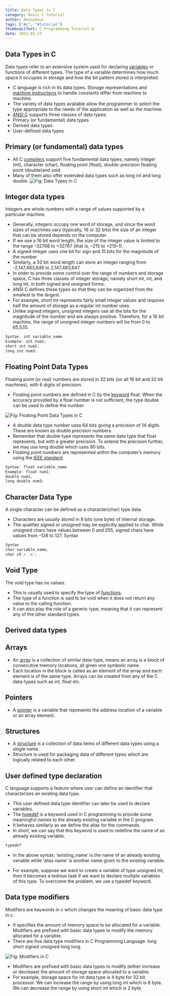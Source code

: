 ```yaml
---
title: Data Types in C
category: Basic C Tutorial
author: Anonymous
tags: ["#c", "#tutorial"]
thumbnailText: C Programming Tutorial-9
date: 2021-03-23
---
```


## Data Types in C
Data types refer to an extensive system used for declaring [variables](https://funycode.com/variable-in-c/) or functions of different types. The type of a variable determines how much space it
occupies in storage and how the bit pattern stored is interpreted.
- C language is rich in its data types. Storage representations and [machine instructions](https://en.wikipedia.org/wiki/Machine_code) to handle constants differ from machine to machine.
- The variety of data types available allow the programmer to select the type appropriate to the needs of the application as well as the machine.
- [ANSI C](https://en.wikipedia.org/wiki/ANSI_C) supports three classes of data types:
- Primary (or fundamental) data types
- Derived data types
- User-defined data types
## Primary (or fundamental) data types
- All C [compilers](https://whatis.techtarget.com/definition/compiler#:~:text=A%20compiler%20is%20a%20special,a%20time%20using%20an%20editor.) support five fundamental data types, namely integer (int), character (char), floating point (float), double-precision floating point (double)and void.
- Many of them also offer extended data types such as long int and long double.
![ Fig: Data Types in C](../../assets/cPic/dt-1.png)

## Integer data types
Integers are whole numbers with a range of values supported by a particular machine.
- Generally, integers occupy one word of storage, and since the word sizes of machines vary (typically, 16 or 32 bits) the size of an integer that can be stored
depends on the computer.
- If we use a 16 bit word length, the size of the integer value is limited to the range –32768 to +32767 (that is, –215 to +215–1).
- A signed integer uses one bit for sign and 15 bits for the magnitude of the number.
- Similarly, a 32 bit word length can store an integer ranging from -2,147,483,648 to 2,147,483,647.
- In order to provide some control over the range of numbers and storage space, C has three classes of integer storage, namely short int, int, and long int,
in both signed and unsigned forms.
- ANSI C defines these types so that they can be organized from the smallest to the largest.
- For example, short int represents fairly small integer values and requires half the amount of storage as a regular int number uses.
- Unlike signed integers, unsigned integers use all the bits for the magnitude of the number and are always positive. Therefore, for a 16 bit machine,
the range of unsigned integer numbers will be from 0 to 65,535.
```js
Syntax: int variable_name
Example: int num1;
short int num2;
long int num3;
```
## Floating Point Data Types
Floating point (or real) numbers are stored in 32 bits (on all 16 bit and 32 bit machines), with 6 digits of precision.
- Floating point numbers are defined in C by the [keyword](https://funycode.com/token-in-c/) float. When the accuracy provided by a float number is not sufficient,
the type double can be used to define the number.

![ Fig: Floating Point Data Types in C](../../assets/cPic/dt-2.png)

- A double data type number uses 64 bits giving a precision of 14 digits. These are known as double precision numbers.
- Remember that double type represents the same data type that float represents, but with a greater precision. To extend the precision further, we may use long double which uses 80 bits.
- Floating point numbers are represented within the computer’s memory using the [IEEE standard](https://standards.ieee.org/).
```js
Syntax: float variable_name
Example: float num1;
double num2;
long double num3;
```
## Character Data Type
A single character can be defined as a character(char) type data.
- Characters are usually stored in 8 bits (one byte) of internal storage.
- The qualifier signed or unsigned may be explicitly applied to char. While unsigned chars have values between 0 and 255, signed
chars have values from –128 to 127.
Syntax

```js
Syntax
char variable_name;
char ch = 'a‘;
```
## Void Type
The void type has no values.
- This is usually used to specify the type of [functions](https://funycode.com/function-in-c/).
- The type of a function is said to be void when it does not return any value to the calling function.
- It can also play the role of a generic type, meaning that it can represent any of the other standard types.
## Derived data types
## Arrays
- An [array](https://funycode.com/array-in-c/) is a collection of similar data-type, means an array is a block of consecutive memory locations, all given one symbolic name.
- Each location in the block is called as an element of the array and each element is of the same type. Arrays can be created from any of the C
data-types such as int, float etc.
## Pointers
- A [pointer](https://funycode.com/pointer-in-c/) is a variable that represents the address location of a variable or an array element.
## Structures
- A [structure](https://funycode.com/structure-in-c/) is a collection of data items of different data types using a single name.
- Structure is used for packaging data of different types which are logically related to each other.
## User defined type declaration
C language supports a feature where user can define an identifier that characterizes an existing data type.
- This user defined data type identifier can later be used to declare variables.
- The [typedef](https://en.wikipedia.org/wiki/Typedef) is a keyword used in C programming to provide some meaningful names to the already existing variable in the C program.
- It behaves similarly as we define the alias for the commands.
- In short, we can say that this keyword is used to redefine the name of an already existing variable.
```js
typedef
```
- In the above syntax, ‘existing_name’ is the name of an already existing variable while ‘alias name’ is another name given to the existing variable.

- For example, suppose we want to create a variable of type unsigned int, then it becomes a tedious task if we want to declare multiple variables of this type.
To overcome the problem, we use a typedef keyword.
## Data type modifiers
Modifiers are keywords in c which changes the meaning of basic data type in c.
- It specifies the amount of memory space to be allocated for a variable. Modifiers are prefixed with basic data types to modify the memory allocated for a variable.
- There are five data type modifiers in C Programming Language:
long
short
signed
unsigned
long long

![ Fig: Modifiers in C](../../assets/cPic/dt-3.png)
- Modifiers are prefixed with basic data types to modify (either increase or decrease) the amount of storage space allocated to a variable.
- For example, storage space for int data type is 4 byte for 32 bit processor. We can increase the range by using long int which is 8 byte.
We can decrease the range by using short int which is 2 byte.
